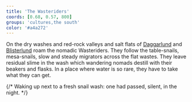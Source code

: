 ```yaml
---
title: 'The Wasteriders'
coords: [0.68, 0.57, 800]
groups: 'cultures,the south'
color: '#a4a272'
---
```


On the dry washes and red-rock valleys and salt flats of [Daggarlund]() and [Blisterlund]() roam the nomadic Wasteriders. They follow the table-snails, mesa-snails, slow and steady migrators across the flat wastes. They leave residual slime in the wash which wandering nomads destill with their beakers and flasks. In a place where water is so rare, they have to take what they can get.

{/* Waking up next to a fresh snail wash: one had passed, silent, in the night. */}